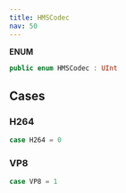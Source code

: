 ```yaml
---
title: HMSCodec
nav: 50
---
```


**ENUM**

```swift
public enum HMSCodec : UInt
```

## Cases

### H264

```swift
case H264 = 0
```

### VP8

```swift
case VP8 = 1
```
